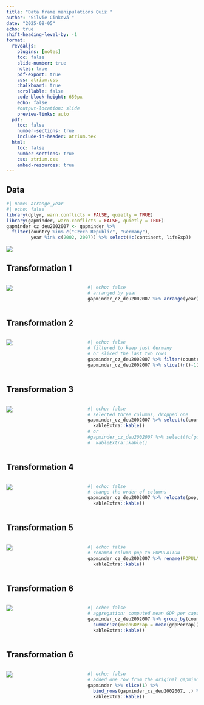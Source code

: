 ```yaml
---
title: "Data frame manipulations Quiz "
author: "Silvie Cinková "
date: "2025-08-05"
echo: true
shift-heading-level-by: -1
format:
  revealjs:
    plugins: [notes]
    toc: false
    slide-number: true
    notes: true
    pdf-export: true
    css: atrium.css
    chalkboard: true
    scrollable: false
    code-block-height: 650px
    echo: false
    #output-location: slide
    preview-links: auto
  pdf:
    toc: false
    number-sections: true
    include-in-header: atrium.tex
  html:
    toc: false
    number-sections: true
    css: atrium.css
    embed-resources: true
---
```


## Data

```r
#| name: arrange_year
#| echo: false
library(dplyr, warn.conflicts = FALSE, quietly = TRUE)
library(gapminder, warn.conflicts = FALSE, quietly = TRUE)
gapminder_cz_deu2002007 <- gapminder %>% 
  filter(country %in% c("Czech Republic", "Germany"),
         year %in% c(2002, 2007)) %>% select(!c(continent, lifeExp))


```

![](../images_ATRIUM/quiz_01_original.png){#quiz_01_original}

## Transformation 1 {.smaller}

::: columns
::: {.column width="40%"}
![](../images_ATRIUM/quiz_01_original.png){#quiz_01_original}
:::

::: {.column width="60%"}
```r
#| echo: false
# arranged by year
gapminder_cz_deu2002007 %>% arrange(year) %>% kableExtra::kable()
```
:::
:::

## Transformation 2 {.smaller}

::: columns
::: {.column width="40%"}

![](../images_ATRIUM/quiz_01_original.png){#quiz_01_original}

:::

::: {.column width="60%"}

```r
#| echo: false
# filtered to keep just Germany
# or sliced the last two rows
gapminder_cz_deu2002007 %>% filter(country == "Germany") %>% kableExtra::kable()
gapminder_cz_deu2002007 %>% slice((n()-1):n()) %>% kableExtra::kable()
```

:::
:::



## Transformation 3 {.smaller}

::: columns
::: {.column width="40%"}

![](../images_ATRIUM/quiz_01_original.png){#quiz_01_original}

:::

::: {.column width="60%"}

```r
#| echo: false
# selected three columns, dropped one
gapminder_cz_deu2002007 %>% select(c(country,year, pop)) %>% 
  kableExtra::kable()
# or 
#gapminder_cz_deu2002007 %>% select(!c(gdpPercap)) %>% 
#  kableExtra::kable()
```

:::
:::



## Transformation 4 {.smaller}

::: columns
::: {.column width="40%"}

![](../images_ATRIUM/quiz_01_original.png){#quiz_01_original}

:::

::: {.column width="60%"}

```r
#| echo: false
# change the order of columns
gapminder_cz_deu2002007 %>% relocate(pop, gdpPercap, year) %>% 
  kableExtra::kable()

```

:::
:::


## Transformation 5 {.smaller}

::: columns
::: {.column width="40%"}

![](../images_ATRIUM/quiz_01_original.png){#quiz_01_original}

:::

::: {.column width="60%"}

```r
#| echo: false
# renamed column pop to POPULATION
gapminder_cz_deu2002007 %>% rename(POPULATION = pop) %>% 
  kableExtra::kable()

```

:::
:::


## Transformation 6 {.smaller}

::: columns
::: {.column width="40%"}

![](../images_ATRIUM/quiz_01_original.png){#quiz_01_original}

:::

::: {.column width="60%"}

```r
#| echo: false
# aggregation: computed mean GDP per capita for each country over time
gapminder_cz_deu2002007 %>% group_by(country) %>% 
  summarize(meanGDPcap = mean(gdpPercap)) %>% 
  kableExtra::kable()

```

:::
:::



## Transformation 6 {.smaller}

::: columns
::: {.column width="40%"}

![](../images_ATRIUM/quiz_01_original.png){#quiz_01_original}

:::

::: {.column width="60%"}

```r
#| echo: false
# added one row from the original gapminder with one unintended result: columns were generated to all observations to fit the dataframe with more columns (which is the one row with Afghanistan 1952), with empty values.  
gapminder %>% slice(1) %>% 
  bind_rows(gapminder_cz_deu2002007, .) %>% 
  kableExtra::kable()

```

:::
:::






